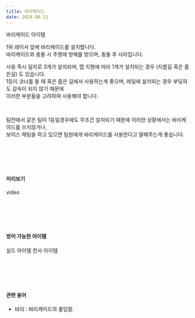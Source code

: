 ```yaml
---
title: 바리케이드
date: 2024-06-11
---
```


<Sprite className="item" backgroundPosition="-13px -91px">바리케이드 아이템</Sprite>

<Bq>1위 레이서 앞에 바리케이드를 설치합니다. <br/>
바리케이드와 충돌 시 주행에 방해를 받으며, 충돌 후 사라집니다.</Bq>

사용 즉시 일자로 3개가 설치되며, 맵 지형에 따라 1개가 설치되는 경우 (지름길 혹은 좁은길) 도 있습니다.<br/>
1등이 코너를 돌 때 혹은 좁은 길에서 사용하는게 좋으며, 레일에 설치되는 경우 부딪혀도 감속이 되지 않기 때문에 <br/>
이러한 부분들을 고려하여 사용해야 합니다.

<br/>

팀전에서 같은 팀이 1등일경우에도 무조건 설치되기 때문에 이러한 상황에서는 바리케이드를 쓰지않거나, <br/>
보이스 채팅을 하고 있으면 팀원에게 바리케이드를 사용한다고 말해주는게 좋습니다.

<br/><br/><br/><br/>

#### 미리보기

<Division className="mdRatio">video</Division>

<br/><br/><br/><br/>

#### 방어 가능한 아이템

<Division className="mdFlex mdCg">
    <Sprite className="item" backgroundPosition="-244px -165px">실드 아이템</Sprite>
    <Sprite className="item" backgroundPosition="-87px -13px">천사 아이템</Sprite>
</Division>

<br/><br/><br/><br/>

#### 관련 용어

- 바리 : 바리케이드의 줄임말.